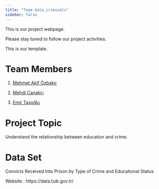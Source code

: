 ```yaml
---
title: "Team data_criminals"
sidebar: false 
---
```


This is our project webpage.

Please stay tuned to follow our project activities.

This is our template.

# Team Members

1.  [Mehmet Akif Özbakır](https://emu-hacettepe-analytics.github.io/emu430-fall2023-makifozbakr/)

2.  [Mehdi Çanakçı](https://tr.wikipedia.org/wiki/Du%C5%A1an_Tadi%C4%87)

3.  [Emir Taşoğlu](https://tr.wikipedia.org/wiki/Fred_(1993_do%C4%9Fumlu_futbolcu))


# Project Topic
Understand the relationship between education and crime.

# Data Set
Convicts Received Into Prison by Type of Crime and Educational Status

Website : https://data.tuik.gov.tr/


